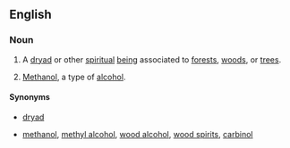 ==English==
{{wikipedia}}
===Noun===
{{en-noun|s|-|sg=[[wood]] [[spirit]]}}
#{{countable}} A [[dryad]] or other [[spiritual]] [[being]] associated to [[forest]]s, [[woods]], or [[tree]]s.
#{{uncountable|often ''the wood spirit''}} [[methanol|Methanol]], a type of [[alcohol]].
====Synonyms====
*{{sense|spiritual being}} [[dryad]]
*{{sense|alcohol}} [[methanol]], [[methyl alcohol]], [[wood alcohol]], [[wood spirits]], [[carbinol]]